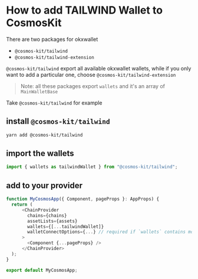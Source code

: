 # How to add TAILWIND Wallet to CosmosKit

There are two packages for okxwallet

- `@cosmos-kit/tailwind`
- `@cosmos-kit/tailwind-extension`

`@cosmos-kit/tailwind` export all available okxwallet wallets, while if you only want to add a particular one, choose `@cosmos-kit/tailwind-extension`

> Note: all these packages export `wallets` and it's an array of `MainWalletBase`

Take `@cosmos-kit/tailwind` for example

## install `@cosmos-kit/tailwind`

```sh
yarn add @cosmos-kit/tailwind
```

## import the wallets

```ts
import { wallets as tailwindWallet } from "@cosmos-kit/tailwind";
```

## add to your provider

```ts
function MyCosmosApp({ Component, pageProps }: AppProps) {
  return (
      <ChainProvider
        chains={chains}
        assetLists={assets}
        wallets={[...tailwindWallet]}
        walletConnectOptions={...} // required if `wallets` contains mobile wallets
      >
        <Component {...pageProps} />
      </ChainProvider>
  );
}

export default MyCosmosApp;
```
